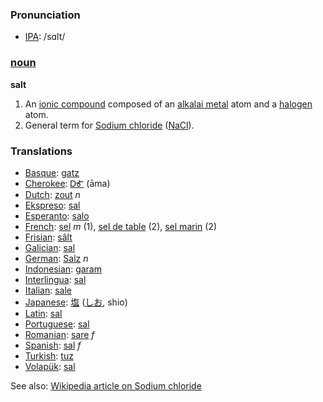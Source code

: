 === Pronunciation ===
*[[w:IPA|IPA]]: /sɑlt/

=== [[noun]] ===

'''salt'''

#An [[ionic compound]] composed of an [[alkalai metal]] atom and a [[halogen]] atom.
#General term for [[Sodium chloride]] ([[NaCl]]).

=== Translations ===
*[[Basque]]: [[gatz]]
*[[Cherokee]]: [[ᎠᎹ]] (āma)
*[[Dutch]]: [[zout]] ''n''
*[[Ekspreso]]: [[sal]]
*[[Esperanto]]: [[salo]]
*[[French]]: [[sel]] ''m'' (1), [[sel de table]] (2), [[sel marin]] (2)
*[[Frisian]]: [[sâlt]]
*[[Galician]]: [[sal]]
*[[German]]: [[Salz]] ''n''
*[[Indonesian]]: [[garam]]
*[[Interlingua]]: [[sal]] 
*[[Italian]]: [[sale]] 
*[[Japanese]]: [[塩]] ([[しお]], shio)
*[[Latin]]: [[sal]]
*[[Portuguese]]: [[sal]] 
*[[Romanian]]: [[sare]] ''f''
*[[Spanish]]: [[sal]] ''f''
*[[Turkish]]: [[tuz]]
*[[Volapük]]: [[sal]] 


 


See also: [[w:Sodium_chloride|Wikipedia article on Sodium chloride]]
